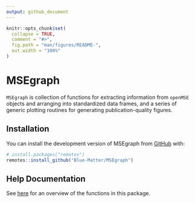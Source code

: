 ```yaml
---
output: github_document
---
```


<!-- README.md is generated from README.Rmd. Please edit that file -->

```r
knitr::opts_chunk$set(
  collapse = TRUE,
  comment = "#>",
  fig.path = "man/figures/README-",
  out.width = "100%"
)
```

# MSEgraph

<!-- badges: start -->
<!-- badges: end -->

`MSEgraph` is collection of functions for extracting information from `openMSE` objects and arranging into standardized data frames, and a series of generic plotting routines for generating publication-quality figures.

## Installation

You can install the development version of MSEgraph from [GitHub](https://github.com/) with:

``` r
# install.packages("remotes")
remotes::install_github("Blue-Matter/MSEgraph")
```

## Help Documentation
See [here](https://blue-matter.github.io/MSEgraph/reference/index.html) for an overview of the functions in this package.
